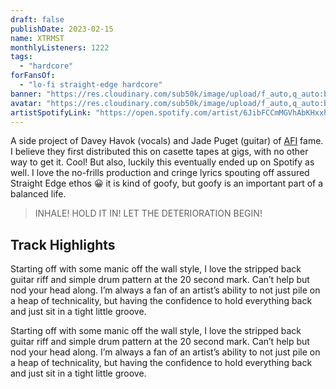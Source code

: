 ```yaml
---
draft: false
publishDate: 2023-02-15
name: XTRMST
monthlyListeners: 1222
tags:
  - "hardcore"
forFansOf:
  - "lo-fi straight-edge hardcore"
banner: "https://res.cloudinary.com/sub50k/image/upload/f_auto,q_auto:best/v1677138958/audio/XTRMST/banner.jpg"
avatar: "https://res.cloudinary.com/sub50k/image/upload/f_auto,q_auto:best/v1677139695/audio/XTRMST/avatar.jpg"
artistSpotifyLink: "https://open.spotify.com/artist/6JibFCCmMGVhAbKHxxhp9H?si=g6f3IjNXSHG7_BiLlXvcOA"
---
```



A side project of Davey Havok (vocals) and Jade Puget (guitar) of [AFI](https://open.spotify.com/artist/19I4tYiChJoxEO5EuviXpz?si=zIiu2Gn8Tca7JN1QJGtpig) fame. I believe they first distributed this on casette tapes at gigs, with no other way to get it. Cool! But also, luckily this eventually ended up on Spotify as well. I love the no-frills production and cringe lyrics spouting off assured Straight Edge ethos 😀 it is kind of goofy, but goofy is an important part of a balanced life.

> INHALE! HOLD IT IN! LET THE DETERIORATION BEGIN!

## Track Highlights

<AudioTitle
  client:load
  durationInSeconds={30}
  filename="https://res.cloudinary.com/sub50k/video/upload/f_auto,q_auto:best/v1677137350/audio/XTRMST/conformist.m4a"
  trackName="Conformist"
  spotifyLink="https://open.spotify.com/track/3yc6PWDeIbRN9VwjOCcWK7?si=536c1bd8a7c040ad"
/>
Starting off with some manic off the wall style, I love the stripped back guitar
riff and simple drum pattern at the 20 second mark. Can’t help but nod your head
along. I’m always a fan of an artist’s ability to not just pile on a heap of technicality,
but having the confidence to hold everything back and just sit in a tight little
groove.

<AudioTitle
  client:load
  durationInSeconds={30}
  filename="https://res.cloudinary.com/sub50k/video/upload/f_auto,q_auto:best/v1677137350/audio/XTRMST/conformist.m4a"
  trackName="Conformist"
  spotifyLink="https://open.spotify.com/track/3yc6PWDeIbRN9VwjOCcWK7?si=536c1bd8a7c040ad"
/>
Starting off with some manic off the wall style, I love the stripped back guitar
riff and simple drum pattern at the 20 second mark. Can’t help but nod your head
along. I’m always a fan of an artist’s ability to not just pile on a heap of technicality,
but having the confidence to hold everything back and just sit in a tight little
groove.
